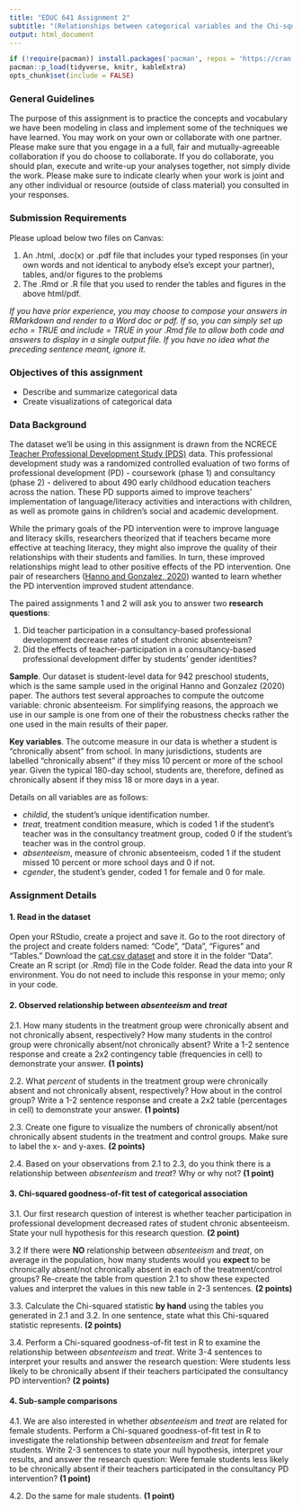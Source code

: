 ```yaml
---
title: "EDUC 641 Assignment 2"
subtitle: "(Relationships between categorical variables and the Chi-squared goodness-of-fit test)"
output: html_document
---
```

```R
if (!require(pacman)) install.packages('pacman', repos = 'https://cran.rstudio.com')
pacman::p_load(tidyverse, knitr, kableExtra)
opts_chunk$set(include = FALSE)
```

### General Guidelines

The purpose of this assignment is to practice the concepts and vocabulary we have been modeling in class and implement some of the techniques we have learned. You may work on your own or collaborate with one partner. Please make sure that you engage in a a full, fair and mutually-agreeable collaboration if you do choose to collaborate. If you do collaborate, you should plan, execute and write-up your analyses together, not simply divide the work. Please make sure to indicate clearly when your work is joint and any other individual or resource (outside of class material) you consulted in your responses.

### Submission Requirements

Please upload below two files on Canvas:  

1. An .html, .doc(x) or .pdf file that includes your typed responses (in your own words and not identical to anybody else's except your partner), tables, and/or figures to the problems
2. The .Rmd or .R file that you used to render the tables and figures in the above html/pdf. 

*If you have prior experience, you may choose to compose your answers in RMarkdown and render to a Word doc or pdf. If so, you can simply set up echo = TRUE and include = TRUE in your .Rmd file to allow both code and answers to display in a single output file. If you have no idea what the preceding sentence meant, ignore it.* 
   
### Objectives of this assignment

- Describe and summarize categorical data
- Create visualizations of categorical data

### Data Background

The dataset we'll be using in this assignment is drawn from the NCRECE [Teacher Professional Development Study (PDS)](https://www.icpsr.umich.edu/web/ICPSR/studies/34848) data. This professional development study was a randomized controlled evaluation of two forms of professional development (PD) - coursework (phase 1) and consultancy (phase 2) - delivered to about 490 early childhood education teachers across the nation. These PD supports aimed to improve teachers' implementation of language/literacy activities and interactions with children, as well as promote gains in children's social and academic development. 

While the primary goals of the PD intervention were to improve language and literacy skills, researchers theorized that if teachers became more effective at teaching literacy, they might also improve the quality of their relationships with their students and families. In turn, these improved relationships might lead to other positive effects of the PD intervention. One pair of researchers ([Hanno and Gonzalez, 2020](https://doi.org/10.1080/19345747.2019.1634170)) wanted to learn whether the PD intervention improved student attendance. 

The paired assignments 1 and 2 will ask you to answer two **research questions**: 

1. Did teacher participation in a consultancy-based professional development decrease rates of student chronic absenteeism? 
2. Did the effects of teacher-participation in a consultancy-based professional development differ by students' gender identities?

**Sample**. Our dataset is student-level data for 942 preschool students, which is the same sample used in the original Hanno and Gonzalez (2020) paper. The authors test several approaches to compute the outcome variable: chronic absenteeism. For simplifying reasons, the approach we use in our sample is one from one of their the robustness checks rather the one used in the main results of their paper.

**Key variables**. The outcome measure in our data is whether a student is "chronically absent" from school. In many jurisdictions, students are labelled "chronically absent" if they miss 10 percent or more of the school year. Given the typical 180-day school, students are, therefore, defined as chronically absent if they miss 18 or more days in a year. 

Details on all variables are as follows:

 * *childid*, the student's unique identification number.
 * *treat*, treatment condition measure, which is coded 1 if the student's teacher was in the consultancy treatment group, coded 0 if the student's teacher was in the control group.  
 * *absenteeism*, measure of chronic absenteeism, coded 1 if the student missed 10 percent or more school days and 0 if not. 
 * *cgender*, the student's gender, coded 1 for female and 0 for male.

### Assignment Details

#### 1. Read in the dataset

Open your RStudio, create a project and save it. Go to the root directory of the project and create folders named: "Code", "Data", "Figures" and "Tables." Download the [cat.csv dataset](../data/cat.csv) and store it in the folder "Data". Create an R script (or .Rmd) file in the Code folder. Read the data into your R environment. You do not need to include this response in your memo; only in your code.

#### 2. Observed relationship between *absenteeism* and *treat*

2.1. How many students in the treatment group were chronically absent and not chronically absent, respectively? How many students in the control group were chronically absent/not chronically absent? Write a 1-2 sentence response and create a 2x2 contingency table (frequencies in cell) to demonstrate your answer. **(1 points)**

2.2. What *percent* of students in the treatment group were chronically absent and not chronically absent, respectively? How about in the control group? Write a 1-2 sentence response and create a 2x2 table (percentages in cell) to demonstrate your answer. **(1 points)**

2.3. Create one figure to visualize the numbers of chronically absent/not chronically absent students in the treatment and control groups. Make sure to label the x- and y-axes. **(2 points)**

2.4. Based on your observations from 2.1 to 2.3, do you think there is a relationship between *absenteeism* and *treat*? Why or why not? **(1 point)**

#### 3. Chi-squared goodness-of-fit test of categorical association 

3.1. Our first research question of interest is whether teacher participation in professional development decreased rates of student chronic absenteeism. State your null hypothesis for this research question. **(2 point)**

3.2 If there were **NO** relationship between *absenteeism* and *treat*, on average in the population, how many students would you **expect** to be chronically absent/not chronically absent in each of the treatment/control groups? Re-create the table from question 2.1 to show these expected values and interpret the values in this new table in 2-3 sentences. **(2 points)** 

3.3. Calculate the Chi-squared statistic **by hand** using the tables you generated in 2.1 and 3.2. In one sentence, state what this Chi-squared statistic represents. **(2 points)**

3.4. Perform a Chi-squared goodness-of-fit test in R to examine the relationship between *absenteeism* and *treat*. Write 3-4 sentences to interpret your results and answer the research question: Were students less likely to be chronically absent if their teachers participated the consultancy PD intervention? **(2 points)**

#### 4. Sub-sample comparisons

4.1. We are also interested in whether *absenteeism* and *treat* are related for female students. Perform a Chi-squared goodness-of-fit test in R to investigate the relationship between *absenteeism* and *treat* for female students. Write 2-3 sentences to state your null hypothesis, interpret your results, and answer the research question: Were female students less likely to be chronically absent if their teachers participated in the consultancy PD intervention? **(1 point)**

4.2. Do the same for male students. **(1 point)**